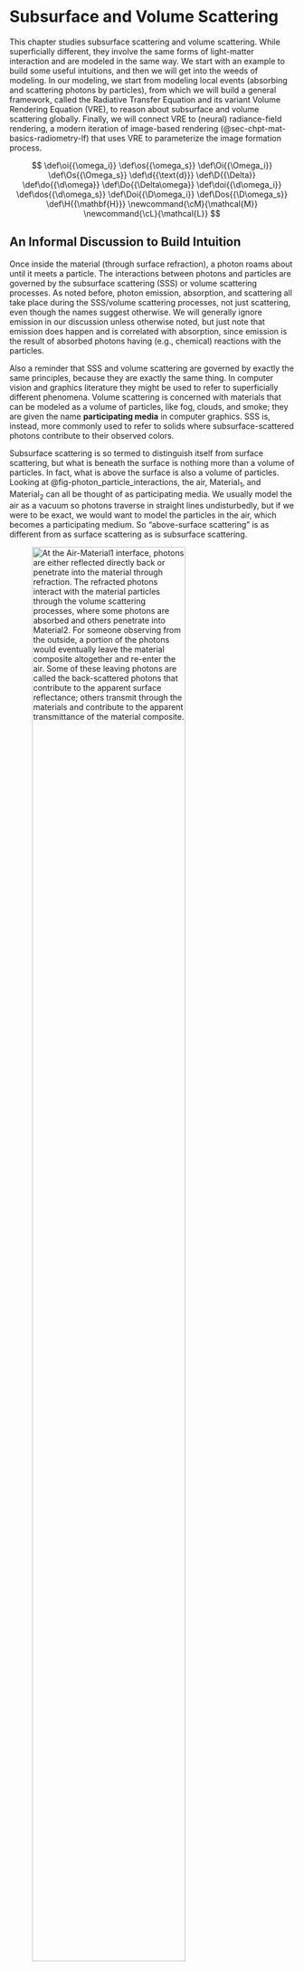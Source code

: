 # Subsurface and Volume Scattering {#sec-chpt-mat-vs}

This chapter studies subsurface scattering and volume scattering.
While superficially different, they involve the same forms of light-matter interaction and are modeled in the same way.
We start with an example to build some useful intuitions, and then we will get into the weeds of modeling.
In our modeling, we start from modeling local events (absorbing and scattering photons by particles), from which we will build a general framework, called the Radiative Transfer Equation and its variant Volume Rendering Equation (VRE), to reason about subsurface and volume scattering globally.
Finally, we will connect VRE to (neural) radiance-field rendering, a modern iteration of image-based rendering (@sec-chpt-mat-basics-radiometry-lf) that uses VRE to parameterize the image formation process.

::: {.hidden}
$$
\def\oi{{\omega_i}}
\def\os{{\omega_s}}
\def\Oi{{\Omega_i}}
\def\Os{{\Omega_s}}
\def\d{{\text{d}}}
\def\D{{\Delta}}
\def\do{{\d\omega}}
\def\Do{{\Delta\omega}}
\def\doi{{\d\omega_i}}
\def\dos{{\d\omega_s}}
\def\Doi{{\D\omega_i}}
\def\Dos{{\D\omega_s}}
\def\H{{\mathbf{H}}}
\newcommand{\cM}{\mathcal{M}}
\newcommand{\cL}{\mathcal{L}}
$$
:::

## An Informal Discussion to Build Intuition {#sec-chpt-mat-vs-ov}

Once inside the material (through surface refraction), a photon roams about until it meets a particle.
The interactions between photons and particles are governed by the subsurface scattering (SSS) or volume scattering processes.
As noted before, photon emission, absorption, and scattering all take place during the SSS/volume scattering processes, not just scattering, even though the names suggest otherwise.
We will generally ignore emission in our discussion unless otherwise noted, but just note that emission does happen and is correlated with absorption, since emission is the result of absorbed photons having (e.g., chemical) reactions with the particles.

Also a reminder that SSS and volume scattering are governed by exactly the same principles, because they are exactly the same thing.
In computer vision and graphics literature they might be used to refer to superficially different phenomena.
Volume scattering is concerned with materials that can be modeled as a volume of particles, like fog, clouds, and smoke;
they are given the name **participating media** in computer graphics.
SSS is, instead, more commonly used to refer to solids where subsurface-scattered photons contribute to their observed colors.

Subsurface scattering is so termed to distinguish itself from surface scattering, but what is beneath the surface is nothing more than a volume of particles.
In fact, what is above the surface is also a volume of particles.
Looking at @fig-photon_particle_interactions, the air, Material~1~, and Material~2~ can all be thought of as participating media.
We usually model the air as a vacuum so photons traverse in straight lines undisturbedly, but if we were to be exact, we would want to model the particles in the air, which becomes a participating medium.
So "above-surface scattering" is as different from as surface scattering as is subsurface scattering.

![At the Air-Material~1~ interface, photons are either reflected directly back or penetrate into the material through refraction. The refracted photons interact with the material particles through the volume scattering processes, where some photons are absorbed and others penetrate into Material~2~. For someone observing from the outside, a portion of the photons would eventually leave the material composite altogether and re-enter the air. Some of these leaving photons are called the back-scattered photons that contribute to the apparent surface reflectance; others transmit through the materials and contribute to the apparent transmittance of the material composite.](figs/photon_particle_interactions){#fig-photon_particle_interactions width="80%"}

### General Intuitions

We will use @fig-photon_particle_interactions as a running example to discuss the life of photons inside the material.
At the Air-Material 1 interface, photons are either reflected directly back or penetrate into the material through refraction.
When a refracted photon meets a particle, the particle might absorb the photon or scatter it away.
If absorbed, the photon is "dead" and can be removed from the discussion.
If scattered, the photon might appear to change its direction and continue to travel on a straight line until it meets another particle, so in principle a photon can be scattered multiple times.

There are three fates a photon eventually has to accept: 1) it might be absorbed along the way, 2) it might re-emerge from Material 1 back to the air, or 3) it might emerge to the air from the bottom of Material 2.
Absorption is easy to understand: a photon has a certain probability of being absorbed when it meets a particle, so the longer it travels, the more likely it will be absorbed.
Let's examine the other two cases where a photon escapes the media.

* After multiple scattering, some of the initial photons that enter Material 1 from the air will reach the Material 1-air boundary again, but this time from the material side.
At that point, the photons necessarily go through another round of reflection-refraction governed by the surface scattering processes.
The refracted photons will re-emerge from Material 1.

    This is called **back-scattering**, because these photons are scattered back to where they come.
As a consequence, when we observe the material from the same side of the illumination, the lights that enter our eye come from two sources: the initial surface scattering and the back-scattering.

* Some photons might leave Material 1 from the other side and enter Material 2, in which photons go through the same volume scattering processes, where some are absorbed, some can be turned back to Material 1, and some, critically, can hit the Air-Material 2 interface.
    Just like what happens at the Air-Material 1 interface, some of the photons will eventually emerge from Material 2.
    These photons essentially survive the absorption of all the particles in the media.
    When you observe the material from the opposite side of the illumination, it is these transmitted photons that dictate the color of the material.

Sometimes people will also say, "sub-surface scattering is caused by photons exiting at a point different from the incident point".
It points to the fact that a photon can re-emerge anywhere from the material after SSS, whereas surface scattering is *modeled* to be taking place only at the incident point (although we will see later that this is just a useful macroscopic abstraction or, rather, modeling strategy).

### Transparent vs. Opaque vs. Translucent Materials

We often hear materials being described as opaque, translucent, and transparent.
We can now more scientifically approach these terms given the intuitions we have built so far.

#### Transparent Materials

Transparent materials either scatter light predominantly in forward directions or they scatter very little light (other than surface scattering).
As a result, most photons traveling through the material are either absorbed or go through without changing much of their the directions.
So if you hold a transparent material against a light source, you can clearly see through the material and see the light on the other side.
This does not mean transparent materials always have the same color as the light source --- absorption could be wavelength-selective.
An example is aqueous/dye solutions where dye molecules are very small ($\sim nm$ range) and, thus, scatter little light so they look transparent, but depending on the absorption spectrum (which depends on how the dye molecules interact with molecules in the solvent), most dye solutions are not colorless.

#### Opaque Materials

In many materials, photons arriving at the material surface are either reflected right away at the surface or, for those that do penetrate into the materials, are all absorbed by the subsurface particles.
Examples include conductors like metals, whose subsurface absorption is very strong, or sufficiently thick dielectrics.
These materials are **opaque** in two senses.
First, their transmittance is practically 0.
Because of strong absorption, no photon re-emerges at the other side of the material.
If you hold, say, a brick (dielectric) against a light bulb, the brick would completely block the light.
Second, their reflectance is independent of the substrate or the material beneath them, so they completely hide the color of the substrate\footnote{Technically speaking, having a zero transmittance requires the material to have a stronger absorption than hiding the substrate, because in the latter case photons have to make a round trip, so they have more opportunities to be absorbed.}.
Painters know that if they want to cover a layer in their painting, they will need to apply a very thick layer of paint on top.

#### Translucent Materials

**Translucent** materials such as jade, wax, and human skin are neither opaque nor transparent.
If you hold wax against a light bulb, the wax will not completely block the light, so you will see some light, but you will not be able to see clearly the other side through the wax, since photons from the light bulb are very much volume-scattered after passing through the wax.
Clearly modeling SSS is critical for accurately estimating the color of translucent materials.
In fact, in graphics literature we sometimes see things like "modeling translucent material must consider sub-surface scattering".
In this sense, we might be tempted to classify participating media as translucent materials, because their colors certainly very much depend on volume scattering.
While it is technically correct, people rarely do that, perhaps just because of the weirdness of calling, say, smokes, a material rather than a medium?

It is *not* true that SSS is important only in modeling translucency.
Modeling SSS can be important for opaque materials.
Consider the wax case: what if we make the wax very thick?
The thick wax will eventually become opaque in that it will completely hide the material behind it.
But that does not mean volume scattering does not matter here; the back-scattered photons do contribute to the apparent color of a thick wax.

#### Oil Painting Example

To put things together, consider a painting.
One way paintings are characterized is by how they were painted, and we might see things like ``oil on canvas''.
Oil means the paint is oil paint, where paint pigments are dispersed into (usually linseed) oil, which is usually called the binder or the vehicle.
Canvas is the substrate, which is nothing more than another material that is right beneath the painting.

The oil itself is somewhat transparent, especially when you just apply a thin layer on the canvas.
But with the paint pigments, the entire oil paint becomes a translucent material.
When photons leave the oil paints, they immediately interact with the canvas.
If the paint layer is thick enough, virtually no photon can ever reach the canvas.
But if the paint is relatively thin, the property of the substrate will contribute to the overall color of the paint.
For instance, if the canvas is white-ish, a good percentage of the photons will be reflected back.
The same paint would look much darker if the canvas is black, which absorbs a lot of photons.

### Equilibrium

We can view the light-material interaction as a dynamical system under an equilibrium.
To appreciate this, consider again @fig-photon_particle_interactions.
Some photons entering Material 1 are back-scattered and hit the Air-Material 1 interface and some of those photons will re-enter Material 1 through internal reflection.
Those photons will then go through multiple scattering, and as a result some will be back-scattered again and hit the Air-Material 1 interface.
The cycle goes on.
The secondary back-scattering is weaker in power than the first back-scattering, and the third-order back-scattering is even weaker, and so on.
So eventually you can imagine that the total number of photons back-scattered at the surface will reach a constant.

In fact, this sort of dynamics takes place everywhere inside the material along every direction.
If you pick a point $p$ in the material (or at the surface) and a direction $\omega$ starting at the point, the radiance at ($p, \omega$) is a constant under equilibrium.
In other words, the spatial radiance distribution (a.k.a., the light field) is not changing over time.

The equilibrium is reached almost instantaneously, since light propagates incredibly fast.
So the equilibrium discussion is probably of no practical impact in modeling or actual measurement, but it is still important to keep this in mind.
The (spectral) reflectance/BRDF modeling/measurement is done assuming equilibrium, and later when we model volume scattering, we will set up the differential equations under the equilibrium assumption, too.

## Absorption {#sec-chpt-mat-vs-abs}

We will focus on modeling absorption in this chapter, and the way we build the models is fundamental to how scattering will be dealt with later.

### A Simple Case: Collimated Illumination on Uniform Medium {#sec-chpt-mat-vs-abs-simple}

Imagine that a beam of light hits a volume of particles.
The light is **collimated** in that all photons travel along the same direction.
We take a slice of the material perpendicular to the incident direction.
The slice is so thin that no particles in that material cover each other from the direction of the incident light.
This is shown in @fig-absorption_model (a).
We also, for now, assume that the medium is *uniform* in that the **number concentration** $c$ (i.e., the number of particles per unit volume) of each slice is exactly the same.

![Conceptual model to help reason about photon absorption. (a): the setting for calculating the radiance reduction over a very thin slice. (b): the radiance reduction over a finite length is calculated by accumulating the radiance reduction over infinitely many thin slices.](figs/absorption_model){#fig-absorption_model width="80%"}

Say the slice has a depth of $\D s$ and a geometrical cross-sectional area of $E$.
All the particles have the same geometrical cross-sectional area of $\epsilon_g$.
In the simplest model, a photon is absorbed whenever it hits a particle.
In reality, the chance of absorption can be higher or lower.
The *effective* area available for absorption is:

$$
\begin{align}
    \epsilon = \epsilon_g Q_a,
\end{align}
$$

where $Q_a$ is called the **absorption efficiency** and is usually smaller than 1 for molecules (which have small $\epsilon_g$) and greater than 1 for large particles (whose $\epsilon_g$ can be large).
$Q_a$ is wavelength dependent, so we should have written it as $Q_a(\lambda)$, but we will omit the wavelength in our notations for simplicity's sake.
In physics, $\epsilon$ is called the **absorption cross section** of the particle; it characterizes the intrinsic capability of a particle to absorb photons.
Mind the subtle but important difference between the geometrical cross-sectional area and the cross section of a particle.

The question we are interested in is, if the incident radiance is $L$, what is the radiance leaving the slice $L+\D L$?
By convention, $\D L$ is defined as the exitant radiance minus the incident radiance and, in this case, has to be negative.
The percentage of photons that are absorbed by this slice of particles ($-\frac{\D L}{L}$) is equivalent to the cross-sectional area of the slice that is covered by the total cross sections of the particles:

$$
\begin{align}
    -\frac{\D L}{L} &= \frac{cE\D s\epsilon}{E},
\end{align}
$$ {#eq-abs_1}

where $c$ is the particle concentration of the slice, and $E\D s$ is the total volume of the slice.
So $cE\D s$ is the number of particles in this thin slice, and $cE\D s\epsilon$ is the total cross section of all the particles.
Given the assumption that no particles are covering each other, $\frac{cE\D l\epsilon}{E}$ is then the percentage of the thin slice's cross-sectional area that is available for photon absorption and, thus, the percentage of the incident photons that are absorbed.
The negative sign on the left-hand side of @eq-abs_1 signals the fact that $\D L$ is negative.

We rewrite @eq-abs_1 as @eq-abs_2:
$$
\begin{align}
    \frac{\D L}{\D s} &= -c\epsilon L = -\sigma_a L,
\end{align}
$$ {#eq-abs_2}

which shows that the amount of photon absorption per unit length ($\frac{\D L}{\D s}$) is proportional to the current amount of photons up to a scaling factor $c\epsilon$.
In the computer graphics literature, $c\epsilon$ is called the **absorption coefficient**, denoted $\sigma_a$.

#### Bouguer-Beer-Lambert's Law

When $\D s$ approaches infinity, we can rewrite @eq-abs_2 as a differential equation:

$$
\begin{align}
    \frac{\d L}{\d s} = \lim_{\D s \rightarrow 0}\frac{\D L}{\D s} = -\sigma_a L
\end{align}
$$ {#eq-abs_3}

This equation is a classic case of exponential decay, and its solution is given by:

$$
\begin{align}
    L(s) = L_0 e^{-\sigma_a s}.
\end{align}
$$ {#eq-abs_4}

where $L_0 = L(0)$ is the initial radiance of the light before interacting with the particles, as visualized in @fig-absorption_model (b), $L(s)$ denotes the radiance at a particular length $s$.

@eq-abs_4 allows us to calculate the remaining radiance after the light travels a length $s$.
@eq-abs_4 is called the **Bouguer-Beer-Lambert's law** (BBL), which is a geometrical optics' simplification of the electromagnetic theory of light-matter interaction where the matter is purely absorptive [@mayerhofer2020bouguer].


#### An Alternative Derivation

An equivalent way of deriving the BBL law is the following.
We divide the entire volume (with a total length of $s$) into $N$ thin slices, each with a length of $\D s$.
After the first slice, the surviving portion of the initial radiance is $L = L_0(1-\sigma_a \D s)$, so after going through all the $N$ slices, the remaining radiance is given by:

$$
\begin{align}
    L_N = L_0(1-\sigma_a \D s)^N = L_0(1-\sigma_a \frac{s}{N})^N.
\end{align}
$$ {#eq-alt_abs_1}

Now when $\D s$ becomes infinitesimally small, $N$ approaches infinity, so the limit of the remaining radiance as a function of the total length $s$ is given in @eq-alt_abs_2, which is the same as @eq-abs_4.

$$
\begin{align}
    L(s) = \lim_{N \rightarrow \infty}L_0(1-\sigma_a \frac{s}{N})^N = L_0 e^{-\sigma_a s}.
\end{align}
$$ {#eq-alt_abs_2}

### Absorption Coefficient

The absorption coefficient is an important measure of the medium's ability to absorb photons.
It has a unit of $\text{m}^\text{-1}$, which means it is not bound by 0 and 1.
One way to interpret the absorption coefficient is to observe that $\sigma_a \d s = \d L/L$, which is the fraction of the radiance absorbed or the probability of light absorption by an infinitesimal slice.
So $\sigma_a = (\d L/L)/\d s$ can be interpreted as the probability *density* of photon absorption, i.e., the probability of absorption per unit length traveled:

$$
\begin{align}
    \sigma_a = \lim_{\D s \rightarrow 0} \frac{\D L}{L}/\D s = \frac{\d L}{L \d s}.
\end{align}
$$

Like any density measure, absorption coefficient is most useful when it is integrated: when we integrate $\sigma_a$ over the length that light travels, we get the fraction/percentage of the light absorbed.
One can also show that $1/\sigma_a$ is the expected value of the distance a photon can travel before being absorbed [@bohren2006fundamentals, Chpt. 5.1.3]; this quantity is given the name **mean free path** (l).
To derive $l$, observe that the probability that a photon is absorbed after traveling a distance $s$ is $1-e^{-\sigma_as}$.
So the probability *density* of absorption as a function of the distance $s$ is:

$$
\begin{align}
    f(s) = \frac{\text{d}(1-e^{-\sigma_a s})}{\text{d}s} = \sigma_ae^{-\sigma_a s}.
\end{align}
$$

So the expected value of $s$, which we can interpret as the distance a photon can travel on average before being absorbed, is:

$$
\begin{align}
    l = \int_0^\infty sf(s)\text{d}s = 1/\sigma_a.
\end{align}
$$ {#eq-mfp}

### A Few Important Quantities {#sec-chpt-mat-vs-abs-quan}

We can now define a few other commonly used quantities (omitting the wavelength dependence for simplicity).
The **transmittance** $T$ of a volume with a total thickness of $s$ is defined as the percentage of the transmitted/unabsorbed photons after traveling the length of $s$ (@eq-trans):
$$
\begin{align}
    T = \frac{L(s)}{L_0} = e^{-\sigma_a s}.
\end{align}
$$ {#eq-trans}

The **absorbance** $A$ is the product of $\sigma_a s$:
$$
\begin{align}
    A = -\ln T = \ln\frac{L(s)}{L_0} = \sigma_a s.
\end{align}
$$ {#eq-absorbance}

The **absorptance** $a$ of a volume is defined as the percentage of the absorbed photons by the volume, which relates to $T$ and $A$ by @eq-absorbance:
$$
\begin{align}
    a = 1 - T = 1 - e^{-A}.
\end{align}
$$ {#eq-absorptance}

We have seen these definitions in @sec-chpt-hvs-receptor-absorb-msp.
One very nice thing about the absorbance $A$ is that it is approximately equivalent to absorptance $a$ when $A$ is small (which would be true when, e.g., the length $s$ is very small, as is the case when discussing how a photoreceptor absorbs photons when illuminated transversely).

Another nice thing about absorbance is that absorbances add, because *absorption coefficients add*.
Imagine you have $n$ kinds of particles mixed up in a medium, each with a different absorption coefficient $\sigma_a^i$.
The overall absorbance of the medium is the sum of the individual absorbance $A^i$ derived as if the medium is made up of only one kind of particles.
That is:
$$
\begin{align}
    A = \sum_i^n A^i = s\sum_i^n\sigma_a^i = s\sum_i^n c^i\epsilon^i,
\end{align}
$$ {#eq-absorbances_add}

where $c^i$ and $\epsilon^i$ are the concentration and absorption cross section of the $i^{th}$ particles.
Specifically, $c^i$ is defined as:
$$
\begin{align}
    c^i = \frac{n_i}{V},
\end{align}
$$

where $n_i$ is the number of the $i^{th}$ kind of particles in the material, and $V$ is the material volume.

This is not a surprising result.
As long as particles in a thin slice of this new heterogeneous medium do not cover each other, we can easily extend @eq-abs_1 and the rest of the derivation to consider multiple kinds of particles;
eventually @eq-absorbances_add would be a natural conclusion.
We will omit the derivation here for simplicity sake.

@eq-absorbances_add is a nice conclusion to have, because usually we *are* dealing with hybrid media.
For instance, paint is a mixture of binder particles and pigment particles, and a mist is a mixture of water droplets and air particles.
<!-- %\fixme{true to model this way? how to model a suspension of particles?} -->
If we do not want to model individual matters, we can use a single absorption coefficient to describe the aggregate behavior of the mixture.
That absorption coefficient does have a physical meaning: it is the concentration-weighted sum of the individual absorption coefficients.

There are a bunch of other quantities defined in the literature.
The state of the definitions is a bit of a mess, largely because different communities use different definitions.

* In visual neuroscience people sometimes use a quantity called **specific absorbance** (see, e.g., @bowmaker1980visual), which is the absorbance per unit length $\frac{A}{s}$.
Whenever you see a quantity that starts with the word "specific", chances are that the quantity is defined per unit length.
You can see that specific absorbance is actually just our absorption coefficient.

* In scientific communities, especially chemistry and spectroscopy, people define $\epsilon$, rather than $c\epsilon$, to be the absorption coefficient.
You can see the appeal of doing that --- $\epsilon$ is a more fundamental measure of a medium's ability to absorb photons, independent of the particle concentration $c$ (and certainly independent of the traversal length $s$).

* The absorbance defined in @eq-absorbance is technically called the **Naperian absorbance**, because we take the natural logarithm of $T$.
Sometimes people also use the **decadic absorbance**, which is defined as $-\log T$.
This quantity is also called the **optical density**.

* Finally, the number concentration $c$ here is defined in terms of the absolute quantity per unit volume, but sometimes people want to define $c$ as the **molar concentration**, which is the number of moles per unit volume.
If so, all other derived quantities are then prefixed with "molar".
Next time when you see something like the **molar decadic absorption coefficient**, you know what it is!

The annoying thing is that people do not always tell you which definition they use.
The plea I have to you is to be specific about which definition *you* use in your writing and tell me when I am being vague!

### General Case

So far we have assumed that the absorption coefficient $\sigma_a = c\epsilon$ is a constant regardless of the position $p$ in the medium and along any direction $\omega$.
The former property assumes that the medium is uniform, and
the latter property is called **isotropic**^["Isotropic" is a very overloaded term; it just means some physical property is invariant when measured from different directions. So depending on what physical property you care about, "isotropic" can mean different things.
The property we care about here is a volume's ability to absorb photons, which is different from our earlier use of isotropy, which is concerned with the ability of a surface to scatter photons.] in that the medium's ability to absorb photons is independent of the light direction.

Both assumptions are problematic in practice.
The concentration can change spatially and should be denoted $c(p)$, where $p$ is an arbitrary position in space.
$\epsilon$ can also change with $p$ and, more importantly, change with the direction of light incidence $\omega$.
For instance, the particles might not be spherical, so their geometrical cross-sectional area and, thus, the cross section $\epsilon$ available for absorbing photons can depend on $\omega$.
As a result, the absorption coefficient should generally be denoted $\sigma_a(p, \omega)$.

![A conceptual model to help reason about photon absorption in the general case, where the absorption coefficient can vary spatially and directionally. The medium is divided into many tiny elemental volumes, each of which is so small that particles do not cover each from any direction.](figs/absorption_model_general){#fig-absorption_model_general width="60%"}

Effectively, our conceptual model, shown in \Fig{fig:absorption_model_general}, has to be changed to one where the entire body of particles is divided into many equally-sized volumes (with a length $\D s$ and an area $\D A$), each of which is so small that particles do not cover each other from any direction.
The radiance reduction per unit length in a small volume is then expressed as:

$$
\begin{align}
    \frac{\D L(p, \omega)}{\D s} = -\sigma_a(p, \omega)L.
\end{align}
$$ {#eq-abs_dif_cont}

Given this model, we can calculate the exitant radiance after light travels a length $s$ through the medium:

$$
\begin{align}
    L(p+s\omega, \omega) = L(p, \omega) e^{-\int_0^s \sigma_a(p+t\omega, \omega) \d t},
\end{align}
$$ {#eq-abs_cont}

\noindent where $\omega$ is the (unit) direction of the incident radiance, $L(p, \omega)$ is the incident radiance, and $L(p+s\omega, \omega)$ is the exitance radiance (radiance toward $\omega$ leaving the entire medium after traveling $s$).

You would notice that for a beam with an oblique incident direction, the distance traveled, say $\D s'$, can be different (longer or shorter than) from $\D s$.
Our model can account for this by folding the factor $\D s'/\D s$ specific to a particular direction $\omega'$ into the absorption coefficient $\sigma_a(p, \omega')$.
Note that the $\D s'/\D s$ factor should be the average for all the incident photons with the same direction $\omega'$ across the entire $\D A$.

### Nature and Applicability of the Model

The absorption model (the BBL law) derived before (@eq-abs_4 and @eq-abs_cont) is a continuous one, but it is derived based on modeling discrete particles and events.
It is another example of the modeling methodology discussed on @sec-chpt-mat-ss-para-model.

@eq-abs_cont seems to suggest that absorption coefficient $\sigma_a(p, \omega)$ is continuously defined at any position $p$ in the medium along any direction $\omega$.
It is not true.
For starters, concentration $c$ is not continuous.
Rather, it exhibits the triphasic profile shown in @fig-model_scale.
As we keep shrinking the size of the volume to the molecular scale, eventually the concentration depends on whether the tiny volume contains any molecules or not, so it becomes wildly discontinuous, not to mention the headache of dealing with a partial molecule in a volume --- should it be counted or not?
In general, the absorption coefficient can be an arbitrary discontinuous function that is not integrable.

What about @eq-abs_4 where the absorption coefficient is uniform so we do not have to take the integral?
Well, that is a lie too: concentration is not continuous, so it cannot be uniform everywhere, and, by extension, the absorption coefficient cannot be a constant everywhere either.
So @eq-abs_3 is technically wrong when we let $\D s \rightarrow 0$ (i.e., $N \rightarrow \infty$), which is necessary for us to construct the differential equation (or take the limit in @eq-alt_abs_2).
For @eq-abs_3 to be true, the concentration/absorption coefficient must be a constant everywhere, which can be true only if the volume is continuous.

What has to happen is that the limit of $\D s$ cannot be literally 0 and the limit of $N$ cannot be infinity.
What we do is to keep reducing $\D s$ to the point where the concentration (and thus absorption coefficient) is insensitive to slight perturbation of $\D s$ (i.e., operating in the stable range in @fig-model_scale), and call it the concentration/absorption coefficient of that specific $\D s$.
And we repeat this for all the $\D s$.
This certainly applies to the general-case models in @eq-abs_dif_cont and @eq-abs_cont, where we iterate over not the thin slices $\D s$ but all the tiny volumes ($\D A \times \D s$).
So all the integral symbols are secretly summing over an extremely fine-grained grid.

How big of an error are we introducing here?
Technically, we should sum all $N$ slices across the total traversal length $s$ in @eq-alt_abs_1.
If we assume $\D s$ to be very small (even though not infinitesimal) compared to $s$, $N$ would be large, so taking the integration (equivalent to letting $N \rightarrow \infty$) would be very close to summing over $N$.
Similarly, the integral in \Eqn{eq:abs_cont} should have been a summation of the concentration in each of the $N$ slices.
If you want to be pedantic, however, the integration there is exact: we can model $c$ as a piece-wise function, where the value at each piece is the concentration of the corresponding volume.
Integrating over a piece-wise function is the same as summing all the pieces.
Only the exponential expression in @eq-abs_cont is inexact.

The discontinuity of the medium is, of course, orthogonal to the discontinuity and non-uniformity in the light field itself.
For instance, the fact that we use $\frac{cE\D l\epsilon}{E}$ as the percentage of photon absorption in @eq-abs_1 (and implicitly in @eq-abs_4) assumes that the irradiance of the incident illumination is continuous and uniform in the small volume.
This is technically not true because photons are discrete packets of energy.
But in practice this is not a concern because we can assume that there is an enormous amount of photons incident on the small volume, and these photons are randomly distributed.
<!-- %on the same point, Bohren p. 110 ``Implicit in the definition of cross sections is that the irradiance of the incident illumination be constant over lateral dimensions large compared with the size of the particle.'' -->

In essence, we are using the aggregated behavior of many photons to model the behavior of a small volume.
This is similar to the microfacet models, where we use the aggregated behavior of many microfacets to statistically model the behavior of a small macro-surface.

This sort of modeling strategy is a weird case where the discrete model provides the "ground truth", which is approximated by a continuous model.
I say ground truth --- to the extent that the geometrical optics can approximate the electromagnetic theory of light-matter interaction.
The BBL law fails when the wave nature of photons has to be considered [@mayerhofer2020bouguer].

<!-- \fixme{talk about distribution of the particles. they can't be non-random: two extreme cases.} -->

## Scattering {#sec-chpt-mat-vs-sca}

Scattering is much more difficult to reason about than absorption, primarily because a scattered photon is not "dead" and continues to participate in light-matter interaction.
The way to study scattering is to first understand the behavior of a single scattering event and then consider the overall behavior of a large of collection of particles.

This section focuses a single scattering event (@sec-chpt-mat-vs-sca-single), and the next section discusses the general case where a large collection of particles interacts with photons.
Before all these, though, it is useful to first build some intuitions as to why there is a distinction between a single scattering event and scattering by a particle collection and explicitly lay out the assumptions made for the rest of our discussions (@sec-chpt-mat-vs-sca-intuition).

### Scattering by a Particle vs. a Collection of Particles {#sec-chpt-mat-vs-sca-intuition}

In geometric optics terms, scattering can be thought of as an event that takes place between a photon and a particle.
In the real world, however, objects and media are usually made of a large collection of particles, which introduces two complications: multiple scattering and interference.

#### Multiple Scattering

First, it is possible that a scattered photon, after traveling a certain distance, meets another particle and gets scattered again.
This makes it considerably more difficult to analyze the effect of scattering by a medium than does the scattering of a single particle.

![Left: The atmospheric scattering of the sand coming from the Sahara during Harmattan glows in the sun and gives a hazy view of the remote mountains. Nigeria's National Mosque is in the foreground; from \citet{haze}. Right: illustrations of the glow of the sun and the haze. Both are due to scattering, and the difference is purely visual but not fundamental.](figs/haze_scattering){#fig-haze_scattering width="100%"}

Look at @fig-haze_scattering (left) taken during Harmattan, where the atmosphere is full of sand and dust blown from the Sahara.
The large collection of particles in the atmosphere scatters light, glowing the sun and giving the remote mountains a hazy view.
The right panel illustrates the scattering events that give rise to the glow and the haze.

Without scattering, sunlight enters the eye directly.
With scattering, some photons from the sun are first knocked out of the view and could potentially be then scattered again back to the eye.
Some photons that enter the eye might even come from nearby objects other than the sun.
The scattering creates a glow around the sun, and, for the observer, the sun appears larger than it actually is.
The hazy view of the mountains is created by exactly the same scattering processes.
The photons that enter the eyes are mixed up from different parts of the mountains and from other objects.
The mountains appear hazy rather than glowing as the sun does simply because the sun has a higher brightness contrast against the background than does a region on the mountain.
So the distinction between "glow" and "haze" is nothing more than a visual difference at a superficial level rather than anything deeper in physics.

You can see why multiple scattering by large collections of particles poses challenges to our analysis.
If a photon is scattered once in the medium, the only effect of scattering would be to knock photons out of our line of sight, and thus, remote objects would only look dimmer rather than hazy.
In this case, scattering would function exactly like absorption, for modeling purposes at least.
With multiple scattering, we have to track not only photons that are scattered out but also photons that are scattered into the rays that enter our eyes^[Technically photons from other objects can enter our eye through a single-scattering event; see the discussion at the end.].
This is a daunting task considering that we are usually dealing with millions of particles and billions of photons, if not more.

If you want to be absolutely pedantic, we can distinguish the following cases:

* a single scattering event, where a photon meets a particle and is scattered away;
* single scattering, where a photon is scattered *once* by a medium (a large collection of photons), which is under
    * a collimated illumination, so the radiance of a ray can only be weakened because photons are scattered to other directions,
    * an arbitrary illumination, so the radiance of a ray can be both weakened and augmented (by photons scattered from other directions);
* multiple scattering, where a photon is scattered *multiple times* by a medium, so the radiance of a ray can both be weakened and augmented.

@sec-chpt-mat-vs-sca-single studies Case 1 and Case 2(a) together, because the latter is the statistical consequence of the former.
@sec-chpt-mat-vs-rte studies Case 2(b) and Case 3 together because they have the same observable effects and, thus, are modeled in the same way.

#### Interference and Coherence

Second, when there is a large collection of particles, the scattered radiation fields of individual particles can interfere with each other.
The exact impact of interference can only be calculated by considering the wave nature of the light.
But to the first order, the inference depends on how densely packed the particles are.

In fact, the specular surface scattering we discussed in @sec-chpt-mat-ss-mat is just a macroscopic approximation of the microscopic volume scattering where particles interfere non-randomly.
In a mirror or a glass of water, the particles/molecules are very densely packed to the point that the distance between two particles is smaller than the wavelength of the light.
As a result, the scattering is *coherent*, which gives rise to the *illusion* of a specular surface.
One can show that the Fresnel equations are the solution to the Maxwell's equations when surface particles are densely packed.

Why would the particle density matter?
If particles are very close to each other, their radiation fields are close too, so the interference is stronger and cannot be ignored.
More importantly, when particles are close to each other, their spatial positions can no longer be treated as random, so the interference can become coherent.
Imagine you drop particles into a vast empty space; the particle sizes are much smaller relative to the space, so their spatial distribution can be roughly described as random.
But if the particles are very densely packed, where the next particle can be is very much restrained, so their positions are highly correlated, leading to coherent scattering.

We will generally assume **incoherent scattering** unless otherwise noted, where individual scattering events interfere each other in random ways, so we are spared of the complication of thinking of the wave nature of the photons.
Under this assumption, the total power scattered by a collection of particles is the same as the sum of the power scattered by the individual particles.
This happens when the particles are sufficient sufficiently distant (separated by more than multiple wavelengths) and their spatial arrangements are uncorrelated.

<!-- %according to bohren and huffman p. 9, it's possible that particles are sufficiently apart but they are still not randomly positioned so their scattered fields can still interfere in a coherent way.
%when they say single scattering, they just mean particles are very apart, and their multiple scattering means particles are close.
%this definition is technically precise but can be weird since if particles are apart even if they interfere the effect is weak.
%so in our definition (and many others) here we assume that incoherent scattering means particles are both sufficiently apart and sufficiently randomly positioned so that individual scatterings are independent of each other. -->

### A Single Scattering Event {#sec-chpt-mat-vs-sca-single}

#### Scattering Efficiency and Coefficient {#sec-chpt-mat-vs-sca-single-coeff}

Intuitively, scattering has a similar effect as absorption: it weakens the radiance by taking photons away from a beam of light.
The difference is that scattered photons are not dead; they are re-directed to other directions.
We can define two important quantities, one to characterize a *particle*'s ability to scatter photons and the other to characterize a *medium*'s ability to scatter photons.

Similar to the situation in absorption, the intrinsic capability of a particle to scatter photons is defined by the particle's **scattering cross section** $\epsilon_s$, which itself is the product of the geometrical cross-sectional area of the particle $\epsilon_g$ and the **scattering efficiency** $Q_s$.
We can then define the **scattering coefficient** $\sigma_s$ of a medium (a large collection of particles), which characterizes the ability of the medium to scatter photons away from its incident radiance.
$\sigma_s$ is the product of the particle concentration of the medium $c$ and the particle's scattering cross section $\epsilon_s$.
Again, $\sigma_s$ has a unit $\text{m}^\text{-1}$ and is not bound by 0 and 1; it is best interpreted as the probability density (i.e., probability per unit length) of light being scattered away.
Of course, both the scattering efficiency and scattering coefficient can vary spatially, angularly, and spectrally.

The effects of scattering and absorption add up, because they both weaken a radiance.
We can extend @eq-abs_cont to consider scattering (again omitting the wavelength from the equations):

$$
\begin{align}
    L(p+s\omega, \omega) = L(p, \omega) e^{-\int_0^s (\sigma_a(p+t\omega, \omega) + \sigma_s(p+t\omega, \omega)) \d t},
\end{align}
$$ {#eq-scat_cont}

where $\sigma_s(p, \omega)$ is the scattering coefficient at $p$ toward the direction $\omega$.

Rearranging the terms, we can express the **transmittance** between $p$ and $p+s\omega$ along the direction $\omega$, denoted $T(p \rightarrow p+s\omega)$:
$$
\begin{align}
    T(p \rightarrow p+s\omega) = \frac{L(p+s\omega, \omega)}{L(p, \omega)} = e^{-\int_0^s (\sigma_a(p+t\omega, \omega) + \sigma_s(p+t\omega, \omega)) \d t}.
\end{align}
$$ {#eq-transmittance}

@eq-scat_cont can be derived using the same idea as that used for deriving the absorption equation in @sec-chpt-mat-vs-abs-simple by modeling a thin layer $\D x$ --- with an additional assumption that $\D x$ is so thin that a photon is scattered at most once before leaving $\D x$.
Therefore, scattering by a single particle has the same effect as absorption: they both take the photon out of the radiance, and that is why the absorption equation (@eq-abs_cont) can be directly extended here.

Think of the applicability of @eq-scat_cont: it says that the radiance of a ray can only be weakened.
If the incident light has only one direction (e.g., a collimated beam), @eq-scat_cont is true when a photon is scattered at most once in the medium.
This is because a scattered photon will not have a chance to get back to the ray.
If the incident light is not mono-directional, e.g., diffuse illumination, @eq-scat_cont in general does not apply --- even if we consider only single scattering.
This is because photons originally not along the direction $\omega$ can be scattered toward it through just one single scattering event.
We can see how limited @eq-scat_cont is: it applies only when the illumination is collimated and we assume only single scattering.
We will relax this constraint later.
<!-- %same as the text above Equ 3.108 in Bohren. -->

Just like the absorption case (@eq-absorbances_add), if a medium is mixed with different particles, each with a different scattering coefficient, the overall scattering coefficient is the sum of the individual scattering coefficients as if the medium is made up of a particular kind of particles.

The sum of the scattering coefficient and absorption coefficient is called the **extinction coefficient** or **attenuation coefficient**, denoted $\sigma_t(p, \omega)$:

$$
\begin{align}
    \sigma_t(p, \omega) = \sigma_a(p, \omega) + \sigma_s(p, \omega).
\end{align}
$$

The ratio between the scattering coefficient and the attenuation coefficient is called the **single-scattering albedo** of the medium:

$$
\begin{align}
    \rho = \frac{\sigma_s(p, \omega)}{\sigma_t(p, \omega)}.
\end{align}
$$

This albedo can be seen as the volumetric counterpart of the surface albedo discussed in @eq-albedo.
The two forms of albedo have the same physical meaning: the fraction of the incident energy that is scattered away (i.e., not absorbed).
A dark medium (e.g., smoke) has a lower albedo, and a bright medium (e.g., mist) has a higher albedo.

The sum of the scattering and absorption cross sections is called the **extinction cross section** or **attenuation cross section**, denoted $\epsilon_t = \epsilon_a + \epsilon_s$.
And of course $1/\sigma_t$ is the mean free path in a medium where both absorption and scattering take place, i.e., the mean distance a photon can travel without being absorbed or scattered away.

### Scattering Direction Distribution: Phase Function {#sec-chpt-mat-vs-sca-single:pf}

While the scattering efficiency (coefficient) characterizes how well a particle (medium) is able to scatter photons, it tells us nothing about the *direction* of scattering.
The direction of a single scattering event is characterized by the **phase function** $f_p(p, \os, \oi)$, which can be interpreted as the probability *density* function that a photon incident from a direction $\oi$ is scattered toward a direction $\os$.
We will omit $p$ and write the phase function as $f_p(\os, \oi)$ when the discussion is unconcerned of $p$.

$f_p(\os, \oi)$ is defined as the fraction of the irradiance incident from an infinitesimal solid angle $\doi$ that is scattered toward an infinitesimal solid angle $\dos$ per unit solid angle:

$$
\begin{align}
    f_p(\os, \oi) = \lim_{\Dos \rightarrow 0} \lim_{\Doi \rightarrow 0} \frac{\D E_o(\os)}{\D E_i(\oi)} / \Dos = \frac{\d^2 E_o(\os)}{\d E_i(\oi)\dos} = \frac{\d^2 E_o(\os)}{L(\oi) \doi \dos}.
\end{align}
$$ {#eq-phase_func_def}

$\D E_i(\oi)$ is the incident irradiance over a small solid angle $\Doi$ and scatters in all directions.
$\D E_o(\oi)$ is the outgoing irradiance over a small solid angle $\Dos$, so $\frac{\D E_o(\os)}{\D E_i(\oi)}$ is the fraction of the photons incident from $\Doi$ that are scattered over $\Dos$ or, alternatively, the probability that a photon incident from $\Doi$ is scattered toward $\Dos$; this ratio/fraction is clearly a value between 0 and 1.
Dividing that fraction by $\Dos$ gets us the probability per unit solid angle.
When both the incident solid angle $\Doi$ and the outgoing solid angle $\Dos$ approach 0, the fraction can be interpreted as the directional-directional reflectance (@sec-chpt-mat-ss-reflectance), and the probability per solid angle within $\Dos$ becomes the probability *density* toward $\os$.

Like all density functions, the meaning of a phase function is most clear when it is integrated to compute some other quantity.
Integrating @eq-phase_func_def over all the outgoing directions $\os$:

$$
\begin{align}
    \d E_o &= \int^{\Omega = 4\pi} f_p(\os, \oi)L(\oi)\doi\dos \label{eq:energy_con_phase_func_1a} \\
    &= L(\oi)\doi\int^{\Omega = 4\pi} f_p(\os, \oi)\dos \label{eq:energy_con_phase_func_1b} \\
    &= \d E_i\int^{\Omega = 4\pi} f_p(\os, \oi)\dos \label{eq:energy_con_phase_func_1c}.
\end{align}
$$ {#eq-energy_con_phase_func_1}

To interpret this integration, consider a point that receives an incident radiance of $L(\oi)$ over an infinitesimal solid angle $\doi$.
The point receives a total irradiance of $\d E_i = L(\oi)\doi$, which is scattered in all directions.
The density of the irradiance scattered toward a particular direction $\os$ is $f_p(\os, \oi)L(\oi)\doi$^[A direction $\os$ has a solid angle of 0, so its associated irradiance is technically 0, too.  What $f_p(\os, \oi)L(\oi)\doi$ represents is the irradiance per solid angle.], which when multiplied by $\dos$ gives us the actual irradiance scattered over a small solid angle $\dos$ around $\os$.
Integrating all outgoing directions over the entire sphere ($4\pi$) we have @eq-energy_con_phase_func_1.

Now, of course, some of the photons in $\d E_i$ might not be scattered; they could be absorbed, or they could simply not hit the cross section of any particle.
So technically $\d E_o \leq \d E_i$ in @eq-energy_con_phase_func_1, just like how energy conservation is expressed in surface scattering in @eq-energy_con_1.
By the convention in the volume scattering literature, however, the phase function is defined such that $\d E_i$ refers to only the portion of the incident irradiance that does get scattered.
Therefore, $\d E_o = \d E_i$, so we have:

$$
\begin{align}
    \int^{\Omega = 4\pi} f_p(\os, \oi) \dos = \int^{\Omega = 4\pi} f_p(\os, \oi) \doi = 1.
\end{align}
$$ {#eq-energy_con_phase_func_2}

That is, the phase function integrates to 1; the second integral can be derived using the Helmholtz reciprocity (since we are still dealing with geometrical optics):

$$
\begin{align}
    f_p(\oi, \os) = f_p(\os, \oi).
\end{align}
$$

One way to interpret the fact that the phase function integrates to 1 is that the phase function is the *conditional* probability density function of scattering: given that a photon is scattered, what is the probability (density) of scattering to a particular direction?

#### Phase Function vs. BRDF

The phase function can be seen as the volumetric counterpart (in the sense that we are talking about volume scattering) of BRDF (@sec-chpt-mat-ss-brdf) --- with two differences.
First, the definition of the BRDF accounts for absorption, so the BRDF integrates to *at most* 1, whereas the integral of the phase function is normalized to 1.
This difference in definition is born purely of convention.

The second difference is more fundamental.
There is no $\cos\theta$ term when using the phase function; see, e.g., @eq-energy_con_phase_func_1, unlike how the BRDF is used to turn irradiance into radiance (e.g., @eq-energy_con_1).
In fact, from @eq-energy_con_phase_func_1 we can see that given a radiance $L(\oi)$ and a solid angle $\doi$, the irradiance is simply $L(\oi)\doi$ rather than $L(\oi)\cos\theta_i\doi$.
Didn't we say that there is a cosine fall-off between radiance and irradiance (@sec-chpt-mat-basics-radiometry-radiance)?

One intuition that might help is that in volume scattering we are dealing with points, which can receive flux from the entire sphere and have no definition of a normal (because points are dimensionless and shapeless) or, perhaps more conveniently, have a "flexible" normal that changes with the illumination direction and is always facing directly at the illumination.
Entertain this thought experiment.
We set up a small surface detector at a point and measure the power of the detector;
if the incident light is parallel to the surface, the detector would receive no power, but would you say that the *point* does not receive any light and that the radiation field has no power?
Of course not.

The fact that a parallel surface would receive no photons absolutely does not mean the illumination has no power; the radiation field is the same whether it is illuminating a surface or illuminating a point.
But if we are modeling a surface, we *want* our model to say that the power received by the surface is 0, because it matches our phenomenological observation (that a detector arranged that way would receive no recording); when we are modeling a point in volume scattering, we *want* the point to receive a power as if the point has a "normal" that is directly facing the illumination because, again, this matches our phenomenological observation.

Ultimately, the difference is a conscious choice of modeling strategy even though the underlying physics is exactly the same.
That is why models based on BRDF and phase function are phenomenological models.
If you deal with electromagnetic theories and QED, you would not have to have this distinction between modeling surface and volume scattering.

With the understanding that there is no cosine fall-off in volume scattering, @eq-phase_func_def can be re-written as:

$$
\begin{align}
    f_p(\os, \oi) = \frac{\d^2 E_o(\os)}{\d E_i(\oi)\dos} = \frac{\d}{\d E_i(\oi)}\frac{\d E_o(\os)}{\dos} = \frac{\d L_o(\os)}{\d E_i(\oi)} = \frac{\d L_o(\os)}{L_i(\oi)\doi},
\end{align}
$$ {#eq-phase_func_def2}

where $\d L_o(\os)$ is the infinitesimal outgoing radiance toward $\os$.
In this sense, the phase function operates in exactly the same way as the BRDF (@eq-brdf): they both operate on irradiance and turn infinitesimal irradiance into infinitesimal radiance.

#### Isotropic Medium and Isotropic Scatters

Given the normalization in the phase function, the scattering efficiency should actually be parameterized as $\bar{Q_s}(p, \os, \oi)$:

$$
\begin{align}
    \bar{Q_s}(p, \os, \oi) = Q_s(p, \oi) f_p(p, \os, \oi),
\end{align}
$$ {#eq-sca_eff_phase}

where $Q_s(p, \oi)$ should be be interpreted as the *total* scattering efficiency at $p$ over all outgoing directions for a given incident direction $\oi$.
Similarly, the scattering coefficient would be expressed as:

$$
\begin{align}
    \bar{\sigma_s}(p, \os, \oi) = \sigma_s(p, \oi) f_p(p, \os, \oi),
\end{align}
$$ {#eq-sca_coeff_phase}

where $\sigma_s(p, \oi)$ is interpreted as the *total* scattering coefficient at $p$ over all outgoing directions for a given incident direction $\oi$.

![Visualizations of common phase functions; adapted from @novak2018monte, where $\omega$ and $\bar\omega$ are the incident direction $\oi$ and the outgoing direction $\os$ in our notation, respectively. For an isotropic medium, the phase function depends on only the angle $\theta$ subtended by $\omega$ and $\omega'$ and is axially symmetric about $\omega$.](figs/phase_function.png){#fig-phase_function width="100%"}

@fig-phase_function visualizes a few common phase functions.
While $f_p(\cdot)$ is technically a 4D function parameterized by $\os$ and $\oi$, the phase function of many natural media is 1D and depends only on the angle $\theta$ subtended by $\os$ and $\oi$.
In @fig-phase_function, the distance of a point on the contour to the center represents the magnitude of the phase function at that particular $\theta$
Consider under what conditions this simplification can be true:

* First, it says that the phase function does not depend on the absolute incident direction $\oi$ but the relative angle between $\oi$ and $\os$.
To get a visual intuition, see @fig-phase_function_isotropic; if the phase function is invariant to the photon incident direction $\oi$, we can, without losing any generality, assign $\oi$ to the $z$-axis; the scattered direction $\os$ is parameterized by $\theta$ and $\phi$.
* Second, it also says the phase function depends on only $\theta$ but not $\phi$.
That is, the phase function is rotationally symmetric about the incident direction $\oi$.
So $f_p(\os, \oi) = f_p(\os', \oi) \neq f_p(\os'', \oi)$.

![The phase function of a spherical particle is 1) invariant to the incident direction $\oi$, which, without losing generality, is taken to be the $z$-axis here, and 2) also invariant to the azimuthal angle $\phi$ of the outgoing direction $\os$ but depends on the polar angle $\theta$. So $f_p(\os, \oi) = f_p(\os', \oi) \neq f_p(\os'', \oi)$. Media consisting of such particles are called isotropic media, but it does not mean the particle itself is an isotropic scatterer, which does not exist, but if it did, its phase function would be a constant (invariant to both $\theta$ and $\phi$).](figs/phase_function_isotropic){#fig-phase_function_isotropic width="50%"}

Intuitively, the phase function has the following two properties:

* If you fix the incident direction, no matter how you rotate the particle, the phase function distribution is the same.
Alternatively, if you change the incident direction, the phase function distribution moves along with the incident direction.
* Given an incident direction, the phase function distribution is axially symmetric about the incident direction.

The two conditions above are met only when the medium consists of randomly distributed spherically symmetric particles^[or when the medium consists of randomly distributed and oriented spherically asymmetric particles, in which case the medium is *statistically* spherically symmetric.], in which case 1) there is no reason to think that any incident direction is special, so the phase function certainly is invariant to $\oi$, and 2) there is no reason to think $\os$ and $\os'$ are any different since one should not expect the scattering behavior to change if we rotate the sphere about the incident direction ($z$-axis).

A medium consisting of spherically symmetric particles is called a *symmetric* or an **isotropic medium**.
Usually when we refer to an isotropic medium, not only is the phase function but also the total scattering coefficient $\sigma_s(p, \oi)$ (@eq-sca_coeff_phase) rotationally invariant to the incident direction^[In theory, it is certainly possible to have a medium whose total scattering coefficient/efficiency varies with the incident direction but not the angular distribution/probability of the scattered photons.].

As we said earlier, "isotropic" is an unbelievably overloaded term.
People also call a particle an **isotropic scatterer** if its phase function is a constant, i.e., invariant to $\os$; such a phase function is sometimes called an *isotropic phase function*.
An isotropic scatterer does not exist; it is a purely theoretical construction, but if it existed, its phase function would take the value of $\frac{1}{4\pi}$ given @eq-energy_con_phase_func_2, as shown in the first graph in @fig-phase_function.

### Common Models and General "Rules" {#sec-chpt-mat-vs-sca-models}

There are many factors that determine the exact scattering efficiency and scattering direction, which can be calculated by solving the Maxwell's equations.
We will talk about a few common models here; we focus on the intuitions while omitting the exact mathematical expressions, which can be found in standard texts.
From the models, we can identify a few general "rules" or, rather, approximations under certain assumptions.

The main theory or model for a single scattering event is called the **Mie scattering** theory, which, strictly speaking, applies only when the particle is spherical [@sharma2003color, Chpt. 3.5.2; @bohren2006fundamentals, Chpt 3.5; @melbourne2004radio, Chpt. 3].
Mie scattering is *not* somehow a different scattering process from any other scattering, and the Mie theory is nothing more than the solution to the Maxwell's equations under certain conditions^[The modern form of the solution is summarized, not invented, by Gustav Mie but the solution had been developed by many predecessors such as Ludvig Lorenz.].

The Mie theory predicts that the overall scattering efficiency $Q_s$ is:

$$
\begin{align}
    Q_s &= \frac{8}{3}\gamma^4\big(\frac{m^2-1}{m^2+2}\big)\big[1+\frac{6}{5}\big(\frac{m^2-1}{m^2+2}\big)\gamma^2 + \cdots \big]\\
    \gamma &= \frac{r}{\lambda_m}, \\
    m &= \frac{n}{n_m},
\end{align}
$$ {#eq-mie_1}

where $m$ is the the relative refractive index between the particle and the medium surrounding the particle, and $\gamma$ is the ratio between the particle radius $r$ and the incident light wavelength in the surrounding medium $\lambda_m$.
The notion of surrounding media might come across as a little surprising: doesn't the material consist merely of its particles?
Hardly.
For instance, in paints, pigments are surrounded by binders (e.g., linseed oil in oil paints, egg yolk in tempera paints, and beeswax in encaustic paints) and usually some amount of water (except oil paints).
When paint dries, some water might be evaporated, leaving pockets of air, which also contributes to the surrounding media.

We can draw a few general conclusions from the model.

#### Small-Particle (Rayleigh) Scattering

For small particles where $\gamma \ll 1$ (generally when the radius is ten times smaller than the wavelength of the incident light), only the first term in @eq-mie_1's bracket matters, so the scattering efficiency is inversely proportional to $\lambda_m^{-4}$.
The inverse proportionality to $\lambda_m^{-4}$ *largely* (but apparently not entirely) explains why the sky is blue and why the sun is red [@bohren2006fundamentals, Chpt. 8.1].
Why?
First, recognize that individual molecules, such as air molecules, are usually sub-nm in size, so they scatter in this small-particle regime.
Short wavelength lights from the sun are scattered by the atmospheric molecules more toward the sky and eventually enter your eyes, so if you look at the sky (against the sun) it would appear blue; when you look at the sun directly, the photons entering your eyes are mostly those unscattered ones that transmit directly through the atmosphere, and they are mostly longer-wavelength photons.

By then water molecules are also similarly small, so why would water look so different from the air?
It is because water molecules are very densely packed, so their scatterings are coherent.
In fact, the end result of such coherent scatterings by a collection of water molecules is that water appears specular.

The photopigments in a photoreceptor are very small in size compared to the wavelengths of visible light (each rhodopsin has a cross-section area of about \SI{1e-2}{\nano\meter\squared} [@milo2015cell, p. 144]), so they almost do not scatter lights at all, only absorption.
That is why we could use microspectrophotometry (MSP) to measure a photoreceptor's (transverse) absorption rate (@sec-chpt-hvs-receptor-absorb-msp): MSP measures the amount of light transmitted through a photoreceptor, and if there is little scattering, then all the photons that are not measured must be absorbed by the photoreceptor.

Scattering in the small-particle regime is also called **Rayleigh scattering**, which, again, is *not* somehow a fundamentally different scattering process, and the Rayleigh scattering theory^[worked out by Lord Rayleigh, who won the Nobel Prize in Physics in 1904] is nothing more than a special case of the Mie scattering theory [@sharma2003color, Chpt. 3.5.1; @bohren2006fundamentals. Chpt. 3.2].

The phase function in the Rayleigh regime is proportional to $1+\cos^2\theta$,
so the backward and forward scatterings are roughly equally probable.
Taking the phase function into account, the scattering efficiency (in the form defined in @eq-sca_eff_phase) in Rayleigh scattering is proportional to:

$$
\begin{align}
    Q_s \propto (\frac{r}{\lambda_m})^4 \frac{m^2-1}{m^2+2} (1 + \cos^2\theta).
\end{align}
$$

#### Impact of Particle Size

When the particle size increases, the scattering efficiency increases, initially very quickly, but eventually saturates.
In fact, the Mie theory predicts that when the particle size is much larger than the wavelength (e.g., more than 100 times larger), the scattering efficiency approaches a constant 2 regardless of $m$ and $\lambda_m$ [@johnsen2012optics, Fig. 5.4].
This is evident in @fig-scattering_efficiency_m, which shows the scattering efficiency of a kind of particle as a function of particle radius ($x$-axis) under different $m$ (different curves); the incident light wavelength is 500 nm.

![Scattering efficiency as a function of particle radius under different relative refractive index $m$; the incident light wavelength is 500~nm. From @johnsen2012optics[Fig. 5.4].](figs/scattering_efficiency_m){#fig-scattering_efficiency_m width="80%"}

The particle size also affects the phase function.
As we have discussed above, small particles in the Rayleigh regime tend to scatter photons equally in the forward and backward directions, while large particles primarily scatter photons in the forward directions.
The last two graphs in @fig-phase_function show the phase functions predicted by the Mie scattering theory under different particle sizes (both are larger than that in the Rayleigh regime).
The forward fraction increases as the particle size increases.

Consider the scenario in @fig-photon_particle_interactions, where Material~1~ sits on top of Material~2~, and our goal is to hide Material 2 so that the color of Material 1 is dependent only on the illumination (not the property of Material 2).
There is an interesting trade-off between scattering efficiency and scattering direction here.
If we want Material 1 to hide Material 2, we want the particles in Material 1 to scatter a lot of light (high scattering efficiency) backwards.
If the scattering efficiency is low (so photons march on and are hindered only by absorption) or the scattering is heavy in the forward directions, photons penetrate through Material 1 and reach Material 2, which would then contribute to the overall color.

Now, to scatter a lot of light, we need the particles to be large, but then the scattering will be mostly in the forward directions.
So there exists a sweet spot of the particle size that provides the highest "hiding power" for a material per unit volume.
If we work out the math, we will see that the sweet spot falls roughly in the visible wavelength range.
That is why most paint pigments have a diameter between 100 nm and \SI{1}{\micro\metre} [@paintpigmentsize].
Of course, no matter how poor the hiding power is for a particular paint, if you apply enough of it, it will eventually hide whatever is behind it.
Dye pigments are rather small in size (nm range), so they scatter few photons and that is why dye solutions look relatively transparent.

#### Impact of Refractive Index

@fig-scattering_efficiency_m also shows the impact of the relative refractive index $m$ (between the particle and the surrounding media) on scattering efficiency.
Generally, the scattering efficiency increases with $m$ at all particle sizes until when the particles are so large that the scattering efficiency becomes a constant.
This is supported by @eq-mie_1, too ($\frac{m^2-1}{m^2+2}$ monotonically increases and has a limit of 1).

For large particles, while $m$ does not affect the scattering efficiency, it influences the scattering directions.
When $m$ is small, the scattering tends to be more forward, whereas when $m$ is large, the scattering tends to be toward large angles (i.e., more photons will be back-scattered).
This is why wet objects look darker (recall the unpleasant experience of accidentally spilling water on your pants).
In dry paints, the medium surrounding the textile particles is air, and in wet paints it is water.
$m$ becomes smaller when the material is wet (i.e., the relative refractive-index difference becomes smaller between the textile particles and water), so most of the scattering will be forward, increasing the traversal length of photons and essentially giving photons more opportunities to be absorbed.

#### Aspherical Particles

What if the particle is not spherical?
The Mie theory does not apply.
Analytical or even numerical solutions to the Maxwell's equations would be difficult, so perhaps a better approach is just to parameterize a model and fit it with the experimental data.

One popular one-parameter parameterization of the phase function is the **Henyey–Greenstein** phase function [@pharr2018physically, Chpt. 11.3.1; @bohren2006fundamentals, Chpt. 6.3.2], which takes the form:

$$
\begin{align}
    p(\theta) = \frac{1}{4\pi} \frac{1-g^2}{(1+g^2-2g\cos\theta)^{3/2}},
\end{align}
$$

where $g$ is the free parameter and is usually called the \textbf{asymmetry parameter}.

We hasten to emphasize that the Henyey–Greenstein function has absolutely zero physical meaning; it is designed for fitting experimental phase function data, so in the modern deep learning era, you might as well try a deep neural network.
The second graph in @fig-phase_function shows one instantiation of the Henyey–Greenstein function.